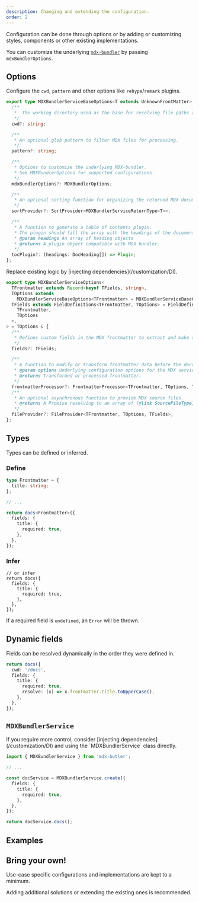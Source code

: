 ```yaml
---
description: Changing and extending the configuration.
order: 2
---
```


Configuration can be done through options or by adding or customizing styles, components or other existing implementations.

<Success>

You can customize the underlying [`mdx-bundler`](https://github.com/kentcdodds/mdx-bundler) by passing `mdxBundlerOptions`.

</Success>

## Options

Configure the `cwd`, `pattern` and other options like `rehype`/`remark` plugins.

```ts {5,10,16,21,29} showLineNumbers
export type MDXBundlerServiceBaseOptions<T extends UnknownFrontMatter> = {
  /**
   *  The working directory used as the base for resolving file paths and imports.
   */
  cwd?: string;

  /**
   * An optional glob pattern to filter MDX files for processing.
   */
  pattern?: string;

  /**
   * Options to customize the underlying MDX-bundler.
   * See MDXBundlerOptions for supported configurations.
   */
  mdxBundlerOptions?: MDXBundlerOptions;

  /**
   * An optional sorting function for organizing the returned MDX documents.
   */
  sortProvider?: SortProvider<MDXBundlerServiceReturnType<T>>;

  /**
   * A function to generate a table of contents plugin.
   * The plugin should fill the array with the headings of the document.
   * @param headings An array of heading objects
   * @returns A plugin object compatible with MDX bundler.
   */
  tocPlugin?: (headings: DocHeading[]) => Plugin;
};
```

<Info>
  Replace existing logic by [injecting dependencies](/customization/DI).
</Info>

```ts {13, 20, 25} showLineNumbers
export type MDXBundlerServiceOptions<
  TFrontmatter extends Record<keyof TFields, string>,
  TOptions extends
    MDXBundlerServiceBaseOptions<TFrontmatter> = MDXBundlerServiceBaseOptions<TFrontmatter>,
  TFields extends FieldDefinitions<TFrontmatter, TOptions> = FieldDefinitions<
    TFrontmatter,
    TOptions
  >,
> = TOptions & {
  /**
   * Defines custom fields in the MDX frontmatter to extract and make available during processing.
   */
  fields?: TFields;

  /**
   * A function to modify or transform frontmatter data before the documents are bundled.
   * @param options Underlying configuration options for the MDX service.
   * @returns Transformed or processed frontmatter.
   */
  frontmatterProcessor?: FrontmatterProcessor<TFrontmatter, TOptions, TFields>;
  /**
   * An optional asynchronous function to provide MDX source files.
   * @returns A Promise resolving to an array of {@link SourceFileType} objects.
   */
  fileProvider?: FileProvider<TFrontmatter, TOptions, TFields>;
};
```

## Types

Types can be defined or inferred.

### Define

```ts {1-3,7} showLineNumbers
type Frontmatter = {
  title: string;
};

// ...

return docs<Frontmatter>({
  fields: {
    title: {
      required: true,
    },
  },
});
```

### Infer

```tsx {5} showLineNumbers
// or infer
return docs({
  fields: {
    title: {
      required: true,
    },
  },
});
```

<Info>

If a required field is `undefined`, an `Error` will be thrown.

</Info>

## Dynamic fields

Fields can be resolved dynamically in the order they were defined in.

```ts {6} showLineNumbers
return docs({
  cwd: '/docs',
  fields: {
    title: {
      required: true,
      resolve: (x) => x.frontmatter.title.toUpperCase(),
    },
  },
});
```

## `MDXBundlerService`

<Info>
  If you require more control, consider [injecting
  dependencies](/customization/DI) and using the `MDXBundlerService` class
  directly.
</Info>

```ts {1,5-11} showLineNumbers
import { MDXBundlerService } from 'mdx-butler';

// ...

const docService = MDXBundlerService.create({
  fields: {
    title: {
      required: true,
    },
  },
});

return docService.docs();
```

## Examples

<Examples />

## Bring your own!

Use-case specific configurations and implementations are kept to a minimum.

<Success>
  Adding additional solutions or extending the existing ones is recommended.
</Success>
